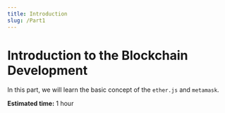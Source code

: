 ```yaml
---
title: Introduction
slug: /Part1
---
```


# Introduction to the Blockchain Development

In this part, we will learn the basic concept of the `ether.js` and `metamask`.

**Estimated time:** 1 hour